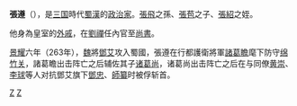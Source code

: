 '''張遵'''（{{bd|？||263年|catIdx=Z}}），是[[三国|三国]]時代[[蜀漢|蜀漢]]的[[政治家|政治家]]。[[張飛|張飛]]之孫、[[张苞_(蜀汉)|張苞]]之子、[[張紹_(三国)|張紹]]之姪。

他身為皇室的[[外戚|外戚]]，在[[劉禪|劉禪]]任內官至[[尚書|尚書]]。

[[景耀|景耀]]六年（263年），[[魏|魏]]將[[鄧艾|鄧艾]]攻入蜀國，張遵在行都護衛將軍[[諸葛瞻|諸葛瞻]]麾下防守[[綿竹|绵竹关]]，諸葛瞻出击阵亡之后辅佐其子[[诸葛尚|诸葛尚]]，诸葛尚出击阵亡之后在与同僚[[黄崇|黄崇]]、[[李球_(蜀漢)|李球]]等人对抗鄧艾旗下[[鄧忠|鄧忠]]、[[師纂|師纂]]时被俘斩首。

[[Category:蜀漢戰爭身亡者|Z]]
[[Category:张姓|Z]]